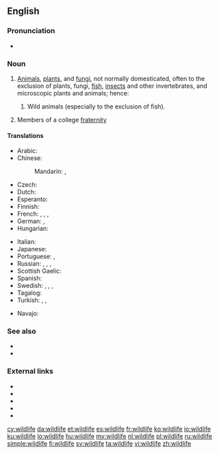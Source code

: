 ==English==

===Pronunciation===
* {{IPA|/ˈwaɪldlaɪf/|lang=en}}

===Noun===
{{wikipedia}}
{{en-noun|-}}

# [[animal|Animals]], [[plant]]s, and [[fungus|fungi]], not normally domesticated, often to the exclusion of plants, fungi, [[fish]], [[insect]]s and other invertebrates, and microscopic plants and animals; hence:
## {{lb|en|in particular}} Wild animals (especially to the exclusion of fish).
# {{lb|en|slang}} Members of a college [[fraternity]]

====Translations====
{{trans-top|animals and plants in their natural environment}}
* Arabic: {{t|ar|اَلْحَيَاة اَلْبَرِّيَّة|f|tr=al-ḥayāh al-barriyya}}
* Chinese:
*: Mandarin: {{t+|cmn|野生動物|sc=Hani}}, {{t+|cmn|野生动物|tr=yěshēng dòngwù|sc=Hani}}
* Czech: {{t-needed|cs}}
* Dutch: {{t|nl|wildleven|n}}
* Esperanto: {{t|eo|faŭno}}
* Finnish: {{t+|fi|villieläin|p|alt=villieläimet}}
* French: {{t+|fr|nature|f}}, {{t+|fr|environnement|f}}, {{t+|fr|faune|f}}, {{t+|fr|flore|f}}
* German: {{t+|de|Tierwelt|f}}, {{t+|de|Fauna|f}}
* Hungarian: {{t|hu|vadvilág}}
{{trans-mid}}
* Italian: {{t+|it|fauna|f}}
* Japanese: {{t|ja|野生動物|tr=やせいどうぶつ, yasei dōbutsu}}
* Portuguese: {{t|pt|vida selvagem|f}}, {{t+|pt|fauna|f}}
* Russian: {{t|ru|ди́кая приро́да|f}}, {{t|ru|жива́я приро́да|f}}, {{t|ru|живо́тный мир|m}}, {{t+|ru|фа́уна|f}}
* Scottish Gaelic: {{t|gd|fiadh-bheatha|f}}
* Spanish: {{t|es|vida silvestre|f}}
* Swedish: {{t+|sv|vilt|n}}, {{t+|sv|natur|c}}, {{t+|sv|fauna|c}}, {{t+|sv|flora|c}}
* Tagalog: {{t|tl|buhay-ilang}}
* Turkish: {{t|tr|vahşi yaşam}}, {{t|tr|vahşi hayat}}, {{t|tr|vahşi doğa}}
{{trans-bottom}}
{{trans-top|animals (without plants)}}
* Navajo: {{t|nv|naaldeehii}}
{{trans-bottom}}
===See also===
* {{l|en|flora}}
* {{l|en|fauna}}

===External links===
* {{R:OneLook}}
* {{cite-web
|url=http://www.ecy.wa.gov/programs/tcp/policies/terrestrial/TEEDefinitions.htm
|title=Definitions and Acronyms
|publisher=Department of Ecology State of Washington
|accessdate=2011-04-28}}
* {{cite-web
|url=http://www.ncwildlife.org/Regs/Regs_Definition_Terms.htm
|title=Regulation definitions
|publisher=North Carolina Wildlife Resources Commission
|accessdate=2011-04-28}}
* {{cite-web
|url=http://www.pskf.ca/publications/glossary.html
|title=Glossary
|publisher=The Pacific Streamkeepers Federation
|accessdate=2011-04-28}}
* {{cite-web
|url=http://www.scvas.org/index.php?page=text&id=wdpdict
|title=Wetlands Discovery Program Dictionary
|publisher=Santa Clara Valley Audubon society
|accessdate=2011-04-28}}

[[cy:wildlife]]
[[da:wildlife]]
[[et:wildlife]]
[[es:wildlife]]
[[fr:wildlife]]
[[ko:wildlife]]
[[io:wildlife]]
[[ku:wildlife]]
[[lo:wildlife]]
[[hu:wildlife]]
[[my:wildlife]]
[[nl:wildlife]]
[[pl:wildlife]]
[[ru:wildlife]]
[[simple:wildlife]]
[[fi:wildlife]]
[[sv:wildlife]]
[[ta:wildlife]]
[[vi:wildlife]]
[[zh:wildlife]]